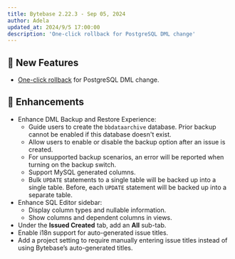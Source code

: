 ```yaml
---
title: Bytebase 2.22.3 - Sep 05, 2024
author: Adela
updated_at: 2024/9/5 17:00:00
description: 'One-click rollback for PostgreSQL DML change'
---
```



## 🚀 New Features

- [One-click rollback](/change-database/rollback-data-changes/#1-click-rollback) for PostgreSQL DML change.

## 🎄 Enhancements

- Enhance DML Backup and Restore Experience:
  - Guide users to create the `bbdataarchive` database. Prior backup cannot be enabled if this database doesn't exist.
  - Allow users to enable or disable the backup option after an issue is created.
  - For unsupported backup scenarios, an error will be reported when turning on the backup switch.
  - Support MySQL generated columns.
  - Bulk `UPDATE` statements to a single table will be backed up into a single table. Before, each `UPDATE` statement will be backed up into a separate table.
- Enhance SQL Editor sidebar:
  - Display column types and nullable information.
  - Show columns and dependent columns in views.
- Under the **Issued Created** tab, add an **All** sub-tab.
- Enable i18n support for auto-generated issue titles.
- Add a project setting to require manually entering issue titles instead of using Bytebase’s auto-generated titles.

<InstallUpgrade />
